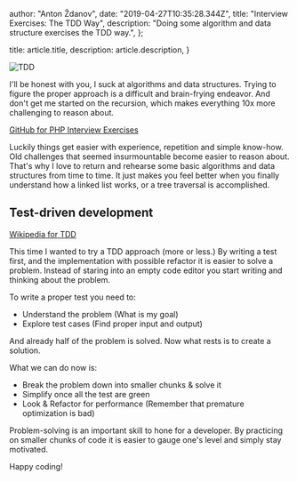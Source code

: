 
  author: "Anton Ždanov",
  date: "2019-04-27T10:35:28.344Z",
  title: "Interview Exercises: The TDD Way",
  description: "Doing some algorithm and data structure exercises the TDD way.",
};

  title: article.title,
  description: article.description,
}


<Image src={tdd} alt="TDD" />

I'll be honest with you, I suck at algorithms and data structures. Trying to figure the proper approach is a difficult and brain-frying endeavor. And don't get me started on the recursion, which makes everything 10x more challenging to reason about.

[GitHub for PHP Interview Exercises](https://github.com/azdanov/php-interview-exercises)

Luckily things get easier with experience, repetition and simple know-how. Old challenges that seemed insurmountable become easier to reason about. That's why I love to return and rehearse some basic algorithms and data structures from time to time. It just makes you feel better when you finally understand how a linked list works, or a tree traversal is accomplished.

## Test-driven development

[Wikipedia for TDD](https://en.wikipedia.org/wiki/Test-driven_development)

This time I wanted to try a TDD approach (more or less.) By writing a test first, and the implementation with possible refactor it is easier to solve a problem. Instead of staring into an empty code editor you start writing and thinking about the problem.

To write a proper test you need to:

- Understand the problem (What is my goal)
- Explore test cases (Find proper input and output)

And already half of the problem is solved. Now what rests is to create a solution.

What we can do now is:

- Break the problem down into smaller chunks & solve it
- Simplify once all the test are green
- Look & Refactor for performance (Remember that premature optimization is bad)

Problem-solving is an important skill to hone for a developer. By practicing on smaller chunks of code it is easier to gauge one's level and simply stay motivated.

Happy coding!
